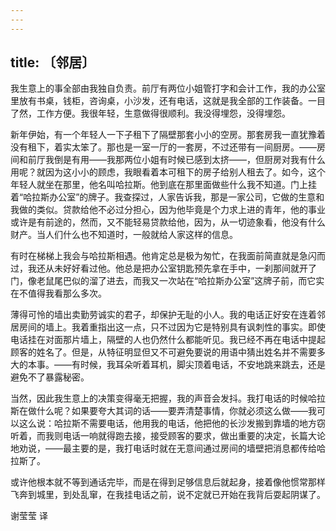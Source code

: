 ```yaml
---
---
---
```

title: 〔邻居〕
---




我生意上的事全部由我独自负责。前厅有两位小姐管打字和会计工作，我的办公室里放有书桌，钱柜，咨询桌，小沙发，还有电话，这就是我全部的工作装备。一目了然，工作方便。我很年轻，生意做得很顺利。我没得埋怨，没得埋怨。

新年伊始，有一个年轻人一下子租下了隔壁那套小小的空房。那套房我一直犹豫着没有租下，着实太笨了。那也是一室一厅的一套房，不过还带有一间厨房。——房间和前厅我倒是有用——我那两位小姐有时候已感到太挤——，但厨房对我有什么用呢？就因为这小小的顾虑，我眼看着本可租下的房子给别人租去了。如今，这个年轻人就坐在那里，他名叫哈拉斯。他到底在那里面做些什么我不知道。门上挂着“哈拉斯办公室”的牌子。我查探过，人家告诉我，那是一家公司，它做的生意和我做的类似。贷款给他不必过分担心，因为他毕竟是个力求上进的青年，他的事业或许是有前途的，然而，又不能轻易贷款给他，因为，从一切迹象看，他没有什么财产。当人们什么也不知道时，一般就给人家这样的信息。

有时在梯梯上我会与哈拉斯相遇。他肯定总是极为匆忙，在我面前简直就是急闪而过，我还从未好好看过他。他总是把办公室钥匙预先拿在手中，一刹那间就开了门，像老鼠尾巴似的溜了进去，而我又一次站在“哈拉斯办公室”这牌子前，而它实在不值得我看那么多次。

薄得可怜的墙出卖勤劳诚实的君子，却保护无耻的小人。我的电话正好安在连着邻居房间的墙上。我着重指出这一点，只不过因为它是特别具有讽刺性的事实。即使电话挂在对面那片墙上，隔壁的人也仍然什么都能听见。我已经不再在电话中提起顾客的姓名了。但是，从特征明显但又不可避免要说的用语中猜出姓名并不需要多大的本事。——有时候，我耳朵听着耳机，脚尖顶着电话，不安地跳来跳去，还是避免不了暴露秘密。

当然，因此我生意上的决策变得毫无把握，我的声音会发抖。我打电话的时候哈拉斯在做什么呢？如果要夸大其词的话——要弄清楚事情，你就必须这么做——我可以这么说：哈拉斯不需要电话，他用我的电话，他把他的长沙发搬到靠墙的地方窃听着，而我则电话一响就得跑去接，接受顾客的要求，做出重要的决定，长篇大论地劝说，——最主要的是，我打电话时就在无意间通过房间的墙壁把消息都传给哈拉斯了。

或许他根本就不等到通话完毕，而是在得到足够信息后就起身，接着像他惯常那样飞奔到城里，到处乱窜，在我挂电话之前，说不定就已开始在我背后耍起阴谋了。

谢莹莹 译
